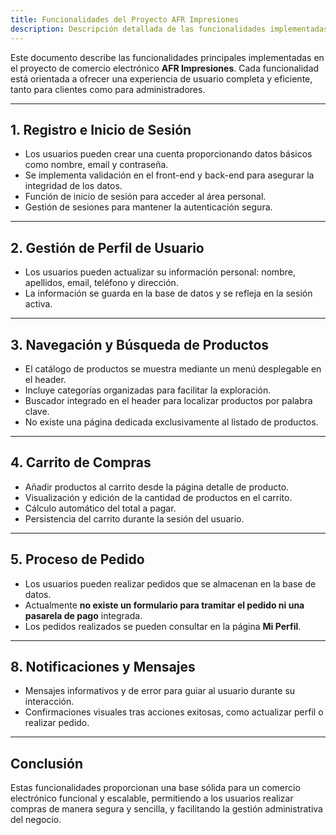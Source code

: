 ```yaml
---
title: Funcionalidades del Proyecto AFR Impresiones
description: Descripción detallada de las funcionalidades implementadas en el proyecto AFR Impresiones.
---
```


Este documento describe las funcionalidades principales implementadas en el proyecto de comercio electrónico **AFR Impresiones**. Cada funcionalidad está orientada a ofrecer una experiencia de usuario completa y eficiente, tanto para clientes como para administradores.

---

## 1. Registro e Inicio de Sesión

- Los usuarios pueden crear una cuenta proporcionando datos básicos como nombre, email y contraseña.
- Se implementa validación en el front-end y back-end para asegurar la integridad de los datos.
- Función de inicio de sesión para acceder al área personal.
- Gestión de sesiones para mantener la autenticación segura.

---

## 2. Gestión de Perfil de Usuario

- Los usuarios pueden actualizar su información personal: nombre, apellidos, email, teléfono y dirección.
- La información se guarda en la base de datos y se refleja en la sesión activa.

---

## 3. Navegación y Búsqueda de Productos

- El catálogo de productos se muestra mediante un menú desplegable en el header.
- Incluye categorías organizadas para facilitar la exploración.
- Buscador integrado en el header para localizar productos por palabra clave.
- No existe una página dedicada exclusivamente al listado de productos.

---

## 4. Carrito de Compras

- Añadir productos al carrito desde la página detalle de producto.
- Visualización y edición de la cantidad de productos en el carrito.
- Cálculo automático del total a pagar.
- Persistencia del carrito durante la sesión del usuario.

---

## 5. Proceso de Pedido

- Los usuarios pueden realizar pedidos que se almacenan en la base de datos.
- Actualmente **no existe un formulario para tramitar el pedido ni una pasarela de pago** integrada.
- Los pedidos realizados se pueden consultar en la página **Mi Perfil**.

---

## 8. Notificaciones y Mensajes

- Mensajes informativos y de error para guiar al usuario durante su interacción.
- Confirmaciones visuales tras acciones exitosas, como actualizar perfil o realizar pedido.

---

## Conclusión

Estas funcionalidades proporcionan una base sólida para un comercio electrónico funcional y escalable, permitiendo a los usuarios realizar compras de manera segura y sencilla, y facilitando la gestión administrativa del negocio.

